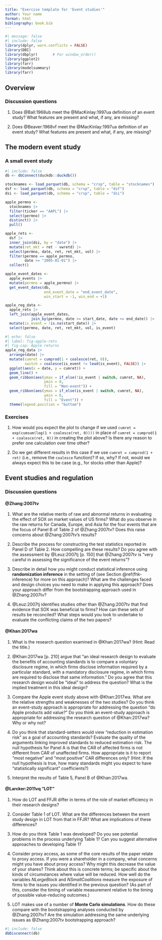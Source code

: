 ```yaml
---
title: "Exercise template for 'Event studies'"
author: Your name
format: html
bibliography: book.bib
---
```


```r
#| message: false
#| include: false
library(dplyr, warn.conflicts = FALSE)
library(DBI)
library(dbplyr)       # For window_order()
library(ggplot2)
library(farr)
library(modelsummary)
library(farr)
```

## Overview

### Discussion questions

1. Does @Ball:1968ub meet the @MacKinlay:1997ua definition of an event study?
What features are present and what, if any, are missing?

2. Does @Beaver:1968vf meet the @MacKinlay:1997ua definition of an event study?
What features are present and what, if any, are missing?

## The modern event study

### A small event study

```r
#| include: false
db <- dbConnect(duckdb::duckdb())

stocknames <- load_parquet(db, schema = "crsp", table = "stocknames")
dsf <- load_parquet(db, schema = "crsp", table = "dsf")
dsi <- load_parquet(db, schema = "crsp", table = "dsi")

apple_permno <-
  stocknames |>
  filter(ticker == "AAPL") |>
  select(permno) |>
  distinct() |>
  pull()

apple_rets <-
  dsf |>
  inner_join(dsi, by = "date") |>
  mutate(ret_mkt = ret - vwretd) |>
  select(permno, date, ret, ret_mkt, vol) |>
  filter(permno == apple_permno,
         date >= "2005-01-01") |>
  collect()

apple_event_dates <-
  apple_events |>
  mutate(permno = apple_permno) |>
  get_event_dates(db, 
                  end_event_date = "end_event_date",
                  win_start = -1, win_end = +1) 

apple_reg_data <-
  apple_rets |>
  left_join(apple_event_dates, 
            join_by(permno, date >= start_date, date <= end_date)) |>
  mutate(is_event = !is.na(start_date)) |>
  select(permno, date, ret, ret_mkt, vol, is_event)
```

```r
#| echo: false
#| label: fig-apple-rets
#| fig-cap: Apple returns
apple_reg_data |>  
  arrange(date) |>
  mutate(cumret = cumprod(1 + coalesce(ret, 0)),
         switch = coalesce(is_event != lead(is_event), FALSE)) |>
  ggplot(aes(x = date, y = cumret)) +
  geom_line() +
  geom_ribbon(aes(ymax = if_else(!is_event | switch, cumret, NA),
                  ymin = 0, 
                  fill = "Non-event")) +
  geom_ribbon(aes(ymax = if_else(is_event | switch, cumret, NA),
                  ymin = 0, 
                  fill = "Event")) +
  theme(legend.position = "bottom")
```

### Exercises

1. How would you expect the plot to change if we used `cumret = exp(cumsum(log(1 + coalesce(ret, 0))))` in place of `cumret = cumprod(1 + coalesce(ret, 0))` in creating the plot above?
Is there any reason to prefer one calculation over time other?

2. Do we get different results in this case if we use `cumret = cumprod(1 + ret)` (i.e., remove the `coalesce` function)?
If so, why?
If not, would we always expect this to be case (e.g., for stocks other than Apple)?

## Event studies and regulation

### Discussion questions

#### @Zhang:2007tv

1. What are the relative merits of raw and abnormal returns in evaluating the effect of SOX on market values of US firms?
What do you observe in the raw returns for Canada, Europe, and Asia for the four events that are the focus of Panel B of Table 2 of @Zhang:2007tv?
Does this raise concerns about @Zhang:2007tv's results?

2. Describe the process for constructing the test statistics reported in Panel D of Table 2.
How compelling are these results?
Do you agree with the assessment by @Leuz:2007tj [p. 150] that @Zhang:2007tv is "very careful in assessing the significance of the event returns"?

3. Describe in detail how you might conduct statistical inference using **randomization inference** in the setting of (see Section \@ref(fhk-inference) for more on this approach)?
What are the challenges faced and design choices you need to make in applying this approach?
Does your approach differ from the bootstrapping approach used in @Zhang:2007tv?

4. @Leuz:2007tj identifies studies other than @Zhang:2007tv that find evidence that SOX was beneficial to firms?
How can these sets of results be reconciled?
What steps would you look to undertake to evaluate the conflicting claims of the two papers?

#### @Khan:2017wa

1. What is the research question examined in @Khan:2017wa? (Hint: Read the title.)

2. @Khan:2017wa [p. 210] argue that "an ideal research design to evaluate the benefits of accounting standards is to compare a voluntary disclosure regime, in which firms disclose information required by a particular standard, with a mandatory disclosure regime, in which firms are required to disclose that same information."
Do you agree that this research design would be "ideal" to address the question? What is the implied treatment in this ideal design?

3. Compare the Apple event study above with @Khan:2017wa. 
What are the relative strengths and weaknesses of the two studies?
Do you think an event-study approach is appropriate for addressing the question "do Apple products add value?" 
Do you think an event-study approach is appropriate for addressing the research question of @Khan:2017wa? 
Why or why not?

4. Do you think that standard-setters would view "reduction in estimation risk" as a goal of accounting standards?
Evaluate the quality of the arguments linking improved standards to reduced estimation risk.
The null hypothesis for Panel A is that the CAR of affected firms is not different from CAR of unaffected firms. 
How appropriate is it to report "most negative" and "most positive" CAR differences only? (Hint: If the null hypothesis is true, how many standards might you expect to have "statistically significant" coefficients?)

5. Interpret the results of Table 5, Panel B of @Khan:2017wa.

#### @Larcker:2011vq "LOT"

1. How do LOT and FFJR differ in terms of the role of market efficiency in their research designs?

2. Consider Table 1 of LOT.
What are the differences between the event study design in LOT from that in FFJR? 
What are implications of these differences?

3. How do you think Table 1 was developed?
Do you see potential problems in the process underlying Table 1?
Can you suggest alternative approaches to developing Table 1?

4. Consider proxy access, as some of the core results of the paper relate to proxy access.
If you were a shareholder in a company, what concerns might you have about proxy access?
Why might this decrease the value of your shares? 
Think about this is concrete terms; be specific about the kinds of circumstances where value will be reduced.
How well do the variables *NLargeBlock* and *NSmallCoalitions* measure the exposure of firms to the issues you identified in the previous question? 
(As part of this, consider the timing of variable measurement relative to the timing of possible value-reducing outcomes.)

5. LOT makes use of a number of **Monte Carlo simulations**.
How do these compare with the bootstrapping analyses conducted by @Zhang:2007tv?
Are the simulation addressing the same underlying issues as @Zhang:2007tv bootstrapping approach?

```r
#| include: false
dbDisconnect(db)
```